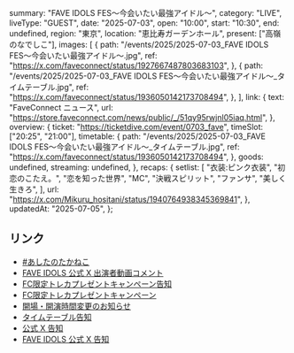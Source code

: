   summary: "FAVE IDOLS FES〜今会いたい最強アイドル〜",
  category: "LIVE",
  liveType: "GUEST",
  date: "2025-07-03",
  open: "10:00",
  start: "10:30",
  end: undefined,
  region: "東京",
  location: "恵比寿ガーデンホール",
  present: ["高嶺のなでしこ"],
  images: [
    {
      path: "/events/2025/2025-07-03_FAVE IDOLS FES〜今会いたい最強アイドル〜.jpg",
      ref: "https://x.com/faveconnect/status/1927667487803683103",
    },
    {
      path: "/events/2025/2025-07-03_FAVE IDOLS FES〜今会いたい最強アイドル〜_タイムテーブル.jpg",
      ref: "https://x.com/faveconnect/status/1936050142173708494",
    },
  ],
  link: {
    text: "FaveConnect ニュース",
    url: "https://store.faveconnect.com/news/public/_/51qy95rwjnl05iaq.html",
  },
  overview: {
    ticket: "https://ticketdive.com/event/0703_fave",
    timeSlot: ["20:25", "21:00"],
    timetable: {
      path: "/events/2025/2025-07-03_FAVE IDOLS FES〜今会いたい最強アイドル〜_タイムテーブル.jpg",
      ref: "https://x.com/faveconnect/status/1936050142173708494",
    },
    goods: undefined,
    streaming: undefined,
  },
  recaps: {
    setlist: [
      "衣装:ピンク衣装",
      "初恋のこたえ。",
      "恋を知った世界",
      "MC",
      "決戦スピリット",
      "ファンサ",
      "美しく生きろ",
    ],
    url: "https://x.com/Mikuru_hositani/status/1940764938345369841",
  },
  updatedAt: "2025-07-05",
};

## リンク

- [#あしたのたかねこ](https://x.com/takanenofficial/status/1940395032348876839)
- [FAVE IDOLS 公式 X 出演者動画コメント](https://x.com/faveconnect/status/1940395035457147046)
- [FC限定トレカプレゼントキャンペーン告知](https://x.com/faveconnect/status/1937798120857104722)
- [FC限定トレカプレゼントキャンペーン](https://store.faveconnect.com/news/public/_/943z0wiatm9rgfly.html)
- [開場・開演時間変更のお知らせ](https://x.com/faveconnect/status/1938155684350333002)
- [タイムテーブル告知](https://x.com/faveconnect/status/1936050142173708494)
- [公式 X 告知](https://x.com/takanenofficial/status/1927953071977680908)
- [FAVE IDOLS 公式 X 告知](https://x.com/faveconnect/status/1927667487803683103)
